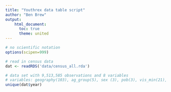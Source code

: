```yaml
---
title: "Youthrex data table script"
author: "Ben Brew"
output:
    html_document:
      toc: true
      theme: united
---
```


```r
# no scientific notation
options(scipen=999)

```

```r
# read in census data 
dat <- readRDS('data/census_all.rda')

# data set with 9,513,585 observations and 8 variables
# variables: geography(103), ag_group(5), sex (3), pob(3), vis_min(21), special_ind(110), value, year(3)
unique(dat$year)


```

```r

```
